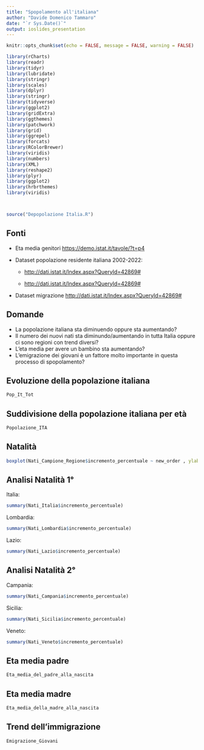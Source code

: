 ---
title: "Spopolamento all'italiana"
author: "Davide Domenico Tammaro"
date: "`r Sys.Date()`"
output: ioslides_presentation
---

```{r setup, include=FALSE}

knitr::opts_chunk$set(echo = FALSE, message = FALSE, warning = FALSE)

library(rCharts)
library(readr)
library(tidyr)
library(lubridate)
library(stringr)
library(scales)
library(dplyr)
library(stringr)
library(tidyverse)
library(ggplot2)
library(gridExtra)
library(ggthemes)
library(patchwork) 
library(grid)
library(ggrepel)
library(forcats)
library(RColorBrewer)
library(viridis)
library(numbers)
library(XML)
library(reshape2)
library(plyr)
library(ggplot2)
library(hrbrthemes)
library(viridis)



source("Depopolazione Italia.R")

```



## Fonti

* Eta media genitori <https://demo.istat.it/tavole/?t=p4>

* Dataset popolazione residente italiana 2002-2022:

   + <http://dati.istat.it/Index.aspx?QueryId=42869#>

   + <http://dati.istat.it/Index.aspx?QueryId=42869#>
  
* Dataset migrazione <http://dati.istat.it/Index.aspx?QueryId=42869#>

## Domande

- La popolazione italiana sta diminuendo oppure sta aumentando?
- Il numero dei nuovi nati sta diminundo/aumentando in tutta Italia oppure ci sono regioni con trend diversi?
- L’eta media per avere un bambino sta aumentando?
- L'emigrazione dei giovani è un fattore molto importante in questa processo di spopolamento?

## Evoluzione della popolazione italiana

```{r Pop_It_Tot}
Pop_It_Tot
```

## Suddivisione della popolazione italiana per età

```{r Popolazione_ITA}
Popolazione_ITA
```


## Natalità

```{r Natalita}
boxplot(Nati_Campione_Regione$incremento_percentuale ~ new_order , ylab="Incremento percentuale" ,xlab = "Regioni", col="light blue",  main="Incremento percentuale della natalita")
```

## Analisi Natalità 1°
Italia:
```{r Nati_Italia}
summary(Nati_Italia$incremento_percentuale)
```
Lombardia:
```{r Nati_Lombardia}
summary(Nati_Lombardia$incremento_percentuale)
```
Lazio:
```{r Nati_Lazio}
summary(Nati_Lazio$incremento_percentuale)
```

## Analisi Natalità 2°

Campania:
```{r Nati_Campania}
summary(Nati_Campania$incremento_percentuale)
```
Sicilia:
```{r Nati_Sicilia}
summary(Nati_Sicilia$incremento_percentuale)
```
Veneto:
```{r Nati_Veneto}
summary(Nati_Veneto$incremento_percentuale)
```


## Eta media padre
```{r Padre}

Eta_media_del_padre_alla_nascita
```

## Eta media madre
```{r Madre}
Eta_media_della_madre_alla_nascita
```

## Trend dell'immigrazione
```{r Emigrazione}
Emigrazione_Giovani
```

